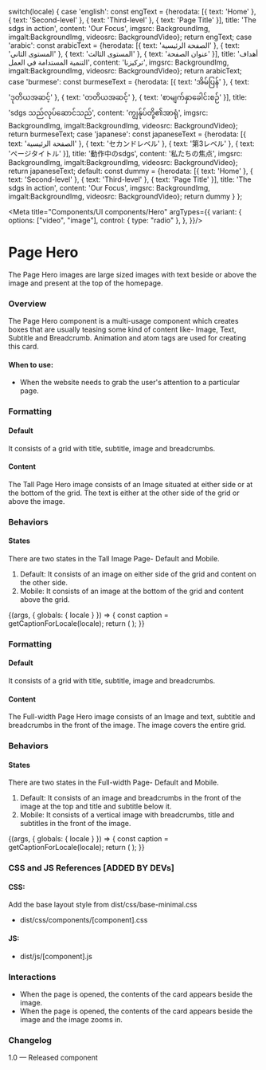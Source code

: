 
  switch(locale) {
    case 'english': const engText = {herodata: [{
      text: 'Home'
    },
    {
      text: 'Second-level'
    },
    {
      text: 'Third-level'
    },
    {
      text: 'Page Title'
    }],
    title: 'The sdgs in action',
    content: 'Our Focus',
    imgsrc: BackgroundImg,
    imgalt:BackgroundImg,
    videosrc: BackgroundVideo}; return engText;
    case 'arabic': const arabicText = {herodata: [{
     text: 'الصفحة الرئيسية'
    },
    {
      text: 'المستوى الثاني'
    },
    {
      text: 'المستوى الثالث'
    },
    {
      text: 'عنوان الصفحة'
    }],
    title: 'أهداف التنمية المستدامة في العمل',
    content: 'تركيزنا',
    imgsrc: BackgroundImg,
    imgalt:BackgroundImg,
    videosrc: BackgroundVideo}; return arabicText;
    case 'burmese': const burmeseText = {herodata: [{
      text: 'အိမ်ပြန်'
    },
    {
      text: 'ဒုတိယအဆင့်'
    },
    {
      text: 'တတိယအဆင့်'
    },
    {
      text: 'စာမျက်နှာခေါင်းစဉ်'
    }],
    title: 'sdgs သည်လုပ်ဆောင်သည်',
    content: 'ကျွန်ုပ်တို့၏အာရုံ',
    imgsrc: BackgroundImg,
    imgalt:BackgroundImg,
    videosrc: BackgroundVideo}; return burmeseText;
    case 'japanese': const japaneseText = {herodata: [{
      text: 'الصفحة الرئيسية'
    },
    {
      text: 'セカンドレベル'
    },
    {
      text: '第3レベル'
    },
    {
      text: 'ページタイトル'
    }],
    title: '動作中のsdgs',
    content: '私たちの焦点',
    imgsrc: BackgroundImg,
    imgalt:BackgroundImg,
    videosrc: BackgroundVideo}; return japaneseText;
    default:
      const dummy =  {herodata: [{
      text: 'Home'
    },
    {
      text: 'Second-level'
    },
    {
      text: 'Third-level'
    },
    {
      text: 'Page Title'
    }],
    title: 'The sdgs in action',
    content: 'Our Focus',
    imgsrc: BackgroundImg,
    imgalt:BackgroundImg,
    videosrc: BackgroundVideo};
    return dummy
  }
};

<Meta 
  title="Components/UI components/Hero"
  argTypes={{
    variant: {
      options: ["video", "image"],
      control: { type: "radio" },
    },
}}/>

# Page Hero
The Page Hero images are large sized images with text beside or above the image and present at the top of the homepage. 

### Overview
The Page Hero component is a multi-usage component  which creates boxes that are usually teasing some kind of content like- Image, Text, Subtitle and Breadcrumb. Animation and atom tags are used for creating this card.

#### When to use:
- When the website needs to grab the user's attention to a particular page.

### Formatting
#### Default
It consists of a grid with title, subtitle, image and breadcrumbs.

#### Content
The Tall Page Hero image consists of an Image situated at either side or at the bottom of the grid. The text is either at the other side of the grid or above the image.

### Behaviors
#### States
There are two states in the Tall Image Page- Default and Mobile.
1. Default: It consists of an image on either side of the grid and content on the other side.
2. Mobile: It consists of an image at the bottom of the grid and content above the grid.

<Canvas>
  <Story name="Page hero - Tall image">
    {(args, { globals: { locale } }) => {
      const caption = getCaptionForLocale(locale);
      return (
        <PageHeroOption data={caption.herodata} title={caption.title} content={caption.content} active={'default'} imgsrc={caption.imgsrc} imgalt={caption.imgalt} videosrc={caption.videosrc} {...args}
        ></PageHeroOption>
      );
    }}
  </Story>
</Canvas>

### Formatting
#### Default
It consists of a grid with title, subtitle, image and breadcrumbs.

#### Content
The Full-width Page Hero image consists of an Image and text, subtitle and breadcrumbs in the front of the image. The image covers the entire grid.

### Behaviors
#### States
There are two states in the Full-width Page- Default and Mobile.
1. Default: It consists of an image and breadcrumbs in the front of the image at the top and title and subtitle below it. 
2. Mobile: It consists of a vertical image with breadcrumbs, title and subtitles in the front of the image.

<Canvas>
  <Story name="Page hero - Full-width">
    {(args, { globals: { locale } }) => {
      const caption = getCaptionForLocale(locale);
      return (
        <PageHero data={caption.herodata} title={caption.title} content={caption.content} active={'white'} imgsrc={caption.imgsrc} imgalt={caption.imgalt} {...args}
        ></PageHero>
      );
    }}
  </Story>
</Canvas>

### CSS and JS References [ADDED BY DEVs]

#### CSS:
Add the base layout style from dist/css/base-minimal.css
- dist/css/components/[component].css

#### JS:
- dist/js/[component].js

### Interactions
- When the page is opened, the contents of the card appears beside the image.
- When the page is opened, the contents of the card appears beside the image and the image zooms in.  

### Changelog
1.0 — Released component

